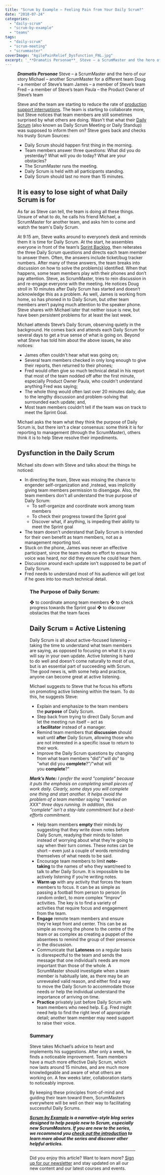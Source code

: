 ```yaml
---
title: "Scrum by Example – Feeling Pain from Your Daily Scrum?"
date: "2018-07-24"
categories: 
  - "daily-scrum"
  - "scrum-by-example"
  - "teams"
tags: 
  - "daily-scrum"
  - "scrum-meeting"
  - "scrummaster"
coverImage: "AgilePainRelief_Dysfunction_FNL.jpg"
excerpt: '_**Dramatis Personae**_ Steve – a ScrumMaster and the hero of our story Michael – another'
---
```




<Figure
  src={AgilePainReliefDysfunctionFNL1024x606}
  alt="Banner image of distracted team members not effectively communicating with each other"
  caption="Banner image of distracted team members not effectively communicating with each other"
/>


_**Dramatis Personae**_ Steve – a ScrumMaster and the hero of our story Michael – another ScrumMaster for a different team Doug – a member of Steve’s team James – a member of Steve’s team Fred – a member of Steve’s team Paula – the Product Owner of Steve’s team

Steve and the team are starting to reduce the rate of [production support interruptions](blog/scrum-production-support). The team is starting to collaborate more, but Steve notices that team members are still sometimes surprised by what others are doing. Wasn't that what their [Daily Scrum](/blog/modern-guide-to-daily-scrum-meeting) (also known as Daily Scrum Meeting or Daily Standup) was supposed to inform them on? Steve goes back and checks his trusty Scrum Sources:

- Daily Scrum should happen first thing in the morning.
- Team members answer three questions: What did you do yesterday? What will you do today? What are your obstacles?
- The ScrumMaster runs the meeting.
- Daily Scrum is held with all participants standing.
- Daily Scrum should last no more than 15 minutes.

## It is easy to lose sight of what Daily Scrum is for

As far as Steve can tell, the team is doing all these things. Unsure of what to do, he calls his friend Michael, a ScrumMaster for another team, and asks him to come and watch the team's Daily Scrum.

At 9:15 am, Steve walks around to everyone’s desk and reminds them it is time for Daily Scrum. At the start, he assembles everyone in front of the team’s [Sprint Backlog](external:https://www.mountaingoatsoftware.com/agile/scrum/scrum-tools/sprint-backlog), then reiterates the three Daily Scrum questions and directs each team member to answer them. Often, the answers include ticket/bug tracker numbers. After many of these answers, the team breaks into discussion on how to solve the problem(s) identified. When that happens, some team members play with their phones and don’t pay attention. Steve, as ScrumMaster, tries to rein discussion in and re-engage everyone with the meeting. He notices Doug stroll in 10 minutes after Daily Scrum has started and doesn’t acknowledge this as a problem. As well, James is working from home, so has phoned in to Daily Scrum, but other team members aren’t paying much attention to the speaker phone. Steve shares with Michael later that neither issue is new, but have been persistent problems for at least the last week.

Michael attends Steve’s Daily Scrum, observing quietly in the background. He comes back and attends each Daily Scrum for several days to get a true sense of what is going on. Beyond what Steve has told him about the above issues, he also notices:

- James often couldn't hear what was going on;
- Several team members checked in only long enough to give their reports, then returned to their phones;
- Fred would often give so much technical detail in his report that most of the team nodded off after the first minute, especially Product Owner Paula, who couldn't understand anything Fred was saying;
- The whole thing would often last over 20 minutes daily, due to the lengthy discussion and problem-solving that surrounded each update; and,
- Most team members couldn’t tell if the team was on track to meet the Sprint Goal.

Michael asks the team what they think the purpose of Daily Scrum is, but there isn’t a clear consensus: some think it is for reporting to management (through the ScrumMaster), others think it is to help Steve resolve their impediments.

## Dysfunction in the Daily Scrum

Michael sits down with Steve and talks about the things he noticed:

- In directing the team, Steve was missing the chance to engender self-organization and ,instead, was implicitly giving team members permission to disengage. Also, the team members don't all understand the true purpose of Daily Scrum:
    - To self-organize and coordinate work among team members
    - To check their progress toward the Sprint goal
    - Discover what, if anything, is impeding their ability to meet the Sprint goal
- The team doesn't understand that Daily Scrum is intended for their own benefit as team members, not as a management reporting tool.
- Stuck on the phone, James was never an effective participant, since the team made no effort to ensure his voice was heard, nor did they ensure he could hear them.
- Discussion around each update isn't supposed to be part of Daily Scrum.
- Fred needs to understand most of his audience will get lost if he goes into too much technical detail.

<Figure
  src={AgilePainReliefCollaborationFNL1024x606}
  alt="Image of four team members effectively communicating with each other as part of their daily scrum"
  caption="Image of four team members effectively communicating with each other as part of their daily scrum"
/>


### The Purpose of Daily Scrum:

❖ to coordinate among team members ❖ to check progress towards the Sprint goal ❖ to discover obstacles that the team faces

## Daily Scrum = Active Listening

Daily Scrum is all about active-focused listening – taking the time to understand what team members are saying, as opposed to focusing on what it is you will say in your own update. Active listening is hard to do well and doesn't come naturally to most of us, but is an essential part of succeeding with Scrum. The good news is, with some help and practice, anyone can become great at active listening.

Michael suggests to Steve that he focus his efforts on promoting active listening within the team. To do this, he suggests Steve:

- Explain and emphasize to the team members the **purpose** of Daily Scrum.
- Step back from trying to direct Daily Scrum and let the meeting run itself – act as a **facilitator** instead of a manager.
- Remind team members that **discussion** should wait until **after** Daily Scrum, allowing those who are not interested in a specific issue to return to their work.
- Improve the Daily Scrum questions by changing from what team members "did"/"will do" to "what did you **complete**?"/"what will you **complete**?"

_**Mark’s Note:** I prefer the word "complete" because it puts the emphasis on completing small pieces of work daily. Clearly, some days you will complete one thing and start another. It helps avoid the problem of a team member saying "I worked on XXX" three days running. In addition, this "complete" isn't a stay-late commitment but a best-efforts commitment._

- Help team members **empty** their minds by suggesting that they write down notes before Daily Scrum, readying their minds to listen instead of worrying about what they’re going to say when their turn comes. These notes can be short – even just a couple of words reminding themselves of what needs to be said.
- Encourage team members to limit **note-taking** to the names of who they want/need to talk to after Daily Scrum. It is impossible to be actively listening if you’re writing notes.
- **Warm up** with any activity that forces the team members to focus. It can be as simple as passing a football from person to person (in random order), to more complex “Improv” activities. The key is to find a variety of activities that require focus and engagement from the team.
- **Engage** remote team members and ensure they're kept front and center. This can be as simple as moving the phone to the centre of the team or as complex as creating a puppet of the absentees to remind the group of their presence in the discussion.
- Communicate that **Lateness** on a regular basis is disrespectful to the team and sends the message that one individual’s needs are more important than those of the whole. A ScrumMaster should investigate when a team member is habitually late, as there may be an unrevealed valid reason, and either find a way to move the Daily Scrum to accommodate those needs or help the individual understand the importance of arriving on time.
- **Practice** privately just before Daily Scrum with team members who need help. E.g. Fred might need help to find the right level of appropriate detail; another team member may need support to raise their voice.

### Summary

Steve takes Michael’s advice to heart and implements his suggestions. After only a week, he finds a noticeable improvement. Team members have a much more effective Daily Scrum, which now lasts around 15 minutes, and are much more knowledgeable and aware of what others are working on. A few weeks later, collaboration starts to noticeably improve.

By keeping these principles front-of-mind and guiding their team toward them, ScrumMasters everywhere will be well on their way to facilitating successful Daily Scrums.

_**[Scrum by Example](/blog/category/scrum-by-example) is a narrative-style blog series designed to help people new to Scrum, especially new ScrumMasters. If you are new to the series, we recommend you [check out the introduction](/blog/scrum-by-example) to learn more about the series and discover other helpful articles.**_

* * *

Did you enjoy this article? Want to learn more? [Sign up for our newsletter](/newsletter) and stay updated on all our new content and our latest courses and events.
